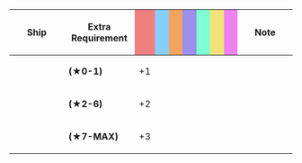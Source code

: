 {|class="wikitable" style="width:100%; text-align: center; vertical-align: middle;"
|-
! style="width: 20%;" | Ship
! style="width: 25%;" | Extra Requirement
! style="width: 5%; background-color: lightcoral;" | {{Firepower}}
! style="width: 5%; background-color: lightskyblue;" | {{Torpedo}}
! style="width: 5%; background-color: sandybrown;" | {{AA}}
! style="width: 5%; background-color: #9C8FEE;" | {{ASW}}
! style="width: 5%; background-color: #7fffd4;" | {{LOS}}
! style="width: 5%; background-color: #F2E279;" | {{Armor}}
! style="width: 5%; background-color: violet;" | {{Evasion}}
! style="width: 20%;" | Note
|-
! rowspan="3"| {{ShipLink|Colorado|Houston|Atlanta|Helena|text=US Ships|link_category=USN Vessels}}
| style="text-align:left;" | '''(★0-1)'''
| +1 || || || || || || 
| rowspan="3" style="text-align:left;" | 
|-
| style="text-align:left;" | '''(★2-6)'''
| +2 || || || || || || 
|-
| style="text-align:left;" | '''(★7-MAX)'''
| +3 || || || || || || 
|}